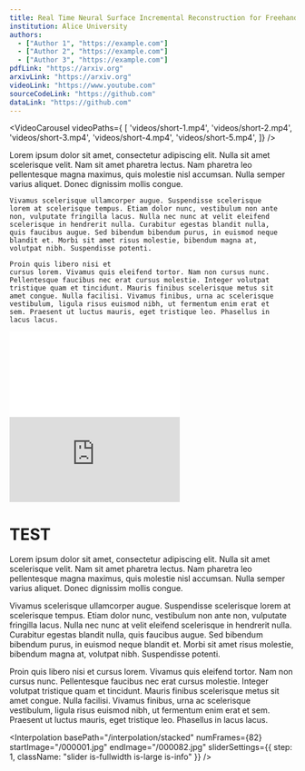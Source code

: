 ```yaml
---
title: Real Time Neural Surface Incremental Reconstruction for Freehand 3D Ultrasound Carotid Artery Imaging
institution: Alice University
authors: 
  - ["Author 1", "https://example.com"]
  - ["Author 2", "https://example.com"]
  - ["Author 3", "https://example.com"]
pdfLink: "https://arxiv.org"
arxivLink: "https://arxiv.org"
videoLink: "https://www.youtube.com"
sourceCodeLink: "https://github.com"
dataLink: "https://github.com"
---
```


<VideoTeaser 
    videoSrc="videos/teaser.mp4" 
    subtitleText="imperdiet metus sed lacus euismod, ut vulputate eros elementum. Praesent dapibus auctor malesuada."
/>

<VideoCarousel videoPaths={
    [
        'videos/short-1.mp4', 
        'videos/short-2.mp4', 
        'videos/short-3.mp4',
        'videos/short-4.mp4',
        'videos/short-5.mp4',
    ]} 
/>

<Abstract>
    Lorem ipsum dolor sit amet, consectetur adipiscing elit. Nulla sit
    amet scelerisque velit. Nam sit amet pharetra lectus. Nam pharetra
    leo pellentesque magna maximus, quis molestie nisl accumsan. Nulla
    semper varius aliquet. Donec dignissim mollis congue.

    Vivamus scelerisque ullamcorper augue. Suspendisse scelerisque
    lorem at scelerisque tempus. Etiam dolor nunc, vestibulum non ante
    non, vulputate fringilla lacus. Nulla nec nunc at velit eleifend
    scelerisque in hendrerit nulla. Curabitur egestas blandit nulla,
    quis faucibus augue. Sed bibendum bibendum purus, in euismod neque
    blandit et. Morbi sit amet risus molestie, bibendum magna at,
    volutpat nibh. Suspendisse potenti.

    Proin quis libero nisi et
    cursus lorem. Vivamus quis eleifend tortor. Nam non cursus nunc.
    Pellentesque faucibus nec erat cursus molestie. Integer volutpat
    tristique quam et tincidunt. Mauris finibus scelerisque metus sit
    amet congue. Nulla facilisi. Vivamus finibus, urna ac scelerisque
    vestibulum, ligula risus euismod nibh, ut fermentum enim erat et
    sem. Praesent ut luctus mauris, eget tristique leo. Phasellus in
    lacus lacus.
</Abstract>

<VideoEmbed title="BiliBili">
    <iframe
    src="//player.bilibili.com/player.html?isOutside=true&aid=793084900&bvid=BV1xC4y1i7Dk&cid=1388734637&p=1&autoplay=0"
    scrolling="no"
    border="0"
    frameborder="no"
    framespacing="0"
    allowfullscreen="true"
    ></iframe>
</VideoEmbed>


<VideoEmbed title="YouTube">
    <iframe
    src="https://www.youtube.com/embed/NbGhHc4TloE?si=UhntyxPDj77S4qpW"
    frameborder="0"
    allow="autoplay; encrypted-media"
    allowfullscreen
    ></iframe>
</VideoEmbed>



# TEST

Lorem ipsum dolor sit amet, consectetur adipiscing elit. Nulla sit
amet scelerisque velit. Nam sit amet pharetra lectus. Nam pharetra
leo pellentesque magna maximus, quis molestie nisl accumsan. Nulla
semper varius aliquet. Donec dignissim mollis congue.

Vivamus scelerisque ullamcorper augue. Suspendisse scelerisque
lorem at scelerisque tempus. Etiam dolor nunc, vestibulum non ante
non, vulputate fringilla lacus. Nulla nec nunc at velit eleifend
scelerisque in hendrerit nulla. Curabitur egestas blandit nulla,
quis faucibus augue. Sed bibendum bibendum purus, in euismod neque
blandit et. Morbi sit amet risus molestie, bibendum magna at,
volutpat nibh. Suspendisse potenti.

Proin quis libero nisi et
cursus lorem. Vivamus quis eleifend tortor. Nam non cursus nunc.
Pellentesque faucibus nec erat cursus molestie. Integer volutpat
tristique quam et tincidunt. Mauris finibus scelerisque metus sit
amet congue. Nulla facilisi. Vivamus finibus, urna ac scelerisque
vestibulum, ligula risus euismod nibh, ut fermentum enim erat et
sem. Praesent ut luctus mauris, eget tristique leo. Phasellus in
lacus lacus.


<VideoCard
    title="Video Card"
    description="Quisque iaculis, orci ut ultrices gravida, odio nulla condimentum lectus, eget condimentum turpis metus nec dolor."
    videoSrc="videos/bar.mp4"
/>


<Columns>
    <Column>
        <VideoCard
            title="Video Card"
            description="Donec maecenas imperdiet metus sed lacus euismod, ut vulputate eros elementum. Praesent dapibus auctor malesuada."
            videoSrc="videos/chicken-nugget-spinning.mp4"
        />
    </Column>
    <Column>
        <VideoCard
            title="Video Card"
            description="Quisque iaculis, orci ut ultrices gravida, odio nulla condimentum lectus, eget condimentum turpis metus nec dolor."
            videoSrc="videos/rotating-chip.mp4"
        />
    </Column>
</Columns>


<Interpolation
basePath="/interpolation/stacked"
numFrames={82}
startImage="/000001.jpg"
endImage="/000082.jpg"
sliderSettings={{
    step: 1,
    className: "slider is-fullwidth is-large is-info"
}}
/>